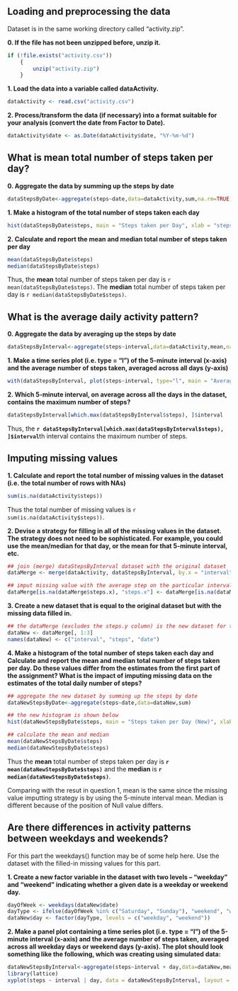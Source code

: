 ## Loading and preprocessing the data
Dataset is in the same working directory called "activity.zip".

**0. If the file has not been unzipped before, unzip it.**
```r
if (!file.exists("activity.csv"))
    {
        unzip("activity.zip")
    }
```

**1. Load the data into a variable called dataActivity.**
```r
dataActivity <- read.csv("activity.csv")
```

**2. Process/transform the data (if necessary) into a format suitable for your analysis (convert the date from Factor to Date).**
```r
dataActivity$date <- as.Date(dataActivity$date, "%Y-%m-%d")
```

## What is mean total number of steps taken per day?

**0. Aggregate the data by summing up the steps by date**
```r
dataStepsByDate<-aggregate(steps~date,data=dataActivity,sum,na.rm=TRUE)
```

**1. Make a histogram of the total number of steps taken each day**
```r
hist(dataStepsByDate$steps, main = "Steps taken per Day", xlab = "steps per day")
```

**2. Calculate and report the mean and median total number of steps taken per day**
```r
mean(dataStepsByDate$steps)
median(dataStepsByDate$steps)
```

Thus, the **mean** total number of steps taken per day is `r mean(dataStepsByDate$steps)`.
The **median** total number of steps taken per day is `r median(dataStepsByDate$steps)`.

## What is the average daily activity pattern?

**0. Aggregate the data by averaging up the steps by date**
```r
dataStepsByInterval<-aggregate(steps~interval,data=dataActivity,mean,na.rm=TRUE)
```

**1. Make a time series plot (i.e. type = "l") of the 5-minute interval (x-axis) and the average number of steps taken, averaged across all days (y-axis)**
```r
with(dataStepsByInterval, plot(steps~interval, type="l", main = "Average Daily Activity"), xlab = "5-minute Interval", ylab = "Avergae Steps")
```

**2. Which 5-minute interval, on average across all the days in the dataset, contains the maximum number of steps?**
```r
dataStepsByInterval[which.max(dataStepsByInterval$steps), ]$interval
```

Thus, the **`r dataStepsByInterval[which.max(dataStepsByInterval$steps), ]$interval`**th interval contains the maximum number of steps.

## Imputing missing values

**1. Calculate and report the total number of missing values in the dataset (i.e. the total number of rows with NAs)**
```r
sum(is.na(dataActivity$steps))
```

Thus the total number of missing values is `r sum(is.na(dataActivity$steps))`.

**2. Devise a strategy for filling in all of the missing values in the dataset. The strategy does not need to be sophisticated. For example, you could use the mean/median for that day, or the mean for that 5-minute interval, etc.**
```r
## join (merge) dataStepsByInterval dataset with the original dataset
dataMerge <- merge(dataActivity, dataStepsByInterval, by.x = "interval", by.y = "interval")

## imput missing value with the average step on the particular interval
dataMerge[is.na(dataMerge$steps.x), "steps.x"] <- dataMerge[is.na(dataMerge$steps.x), "steps.y"]
```

**3. Create a new dataset that is equal to the original dataset but with the missing data filled in.**
```r
## the dataMerge (excludes the steps.y column) is the new dataset for this question
dataNew <- dataMerge[, 1:3]
names(dataNew) <- c("interval", "steps", "date")
```

**4. Make a histogram of the total number of steps taken each day and Calculate and report the mean and median total number of steps taken per day. Do these values differ from the estimates from the first part of the assignment? What is the impact of imputing missing data on the estimates of the total daily number of steps?**
```r
## aggregate the new dataset by summing up the steps by date
dataNewStepsByDate<-aggregate(steps~date,data=dataNew,sum)

## the new histogram is shown below
hist(dataNewStepsByDate$steps, main = "Steps taken per Day (New)", xlab = "steps per day")

## calculate the mean and median
mean(dataNewStepsByDate$steps)
median(dataNewStepsByDate$steps)
```

Thus the **mean** total number of steps taken per day is **`r mean(dataNewStepsByDate$steps)`** and the **median** is **`r median(dataNewStepsByDate$steps)`**.

Comparing with the resut in question 1, mean is the same since the missing value imputting strategy is by using the 5-minute interval mean. Median is different because of the position of Null value differs.

## Are there differences in activity patterns between weekdays and weekends?
For this part the weekdays() function may be of some help here. Use the dataset with the filled-in missing values for this part.

**1. Create a new factor variable in the dataset with two levels -- "weekday" and "weekend" indicating whether a given date is a weekday or weekend day.**
```r
dayOfWeek <- weekdays(dataNew$date)
dayType <- ifelse(dayOfWeek %in% c("Saturday", "Sunday"), "weekend", "weekday")
dataNew$day <- factor(dayType, levels = c("weekday", "weekend"))
```

**2. Make a panel plot containing a time series plot (i.e. type = "l") of the 5-minute interval (x-axis) and the average number of steps taken, averaged across all weekday days or weekend days (y-axis). The plot should look something like the following, which was creating using simulated data:**
```r
dataNewStepsByInterval<-aggregate(steps~interval + day,data=dataNew,mean)
library(lattice)
xyplot(steps ~ interval | day, data = dataNewStepsByInterval, layout = c(1, 2), type="l")
```
